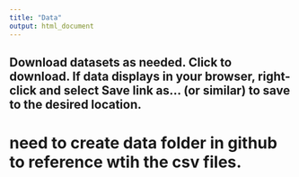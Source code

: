 ```yaml
---
title: "Data"
output: html_document
---
```

Download datasets as needed. Click to download. If data displays in your browser, right-click and select Save link as… (or similar) to save to the desired location.
- 
# need to create data folder in github to reference wtih the csv files. 
